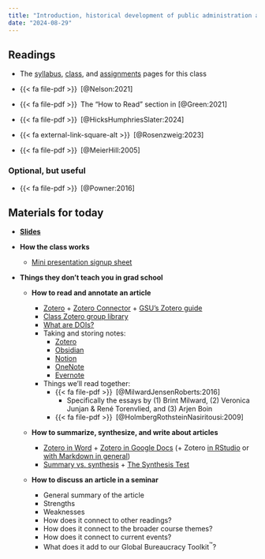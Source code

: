 ```yaml
---
title: "Introduction, historical development of public administration and management, and recent critiques"
date: "2024-08-29"
---
```


## Readings

- The [syllabus](/syllabus.qmd), [class](/class/index.qmd), and [assignments](/assignment/index.qmd) pages for this class

- {{< fa file-pdf >}}&ensp;[@Nelson:2021]

- {{< fa file-pdf >}}&ensp;The "How to Read" section in [@Green:2021]

- {{< fa file-pdf >}}&ensp;[@HicksHumphriesSlater:2024]

- {{< fa external-link-square-alt >}}&ensp;[@Rosenzweig:2023]

- {{< fa file-pdf >}}&ensp;[@MeierHill:2005]

### Optional, but useful

- {{< fa file-pdf >}}&ensp;[@Powner:2016]


## Materials for today

- [**Slides**](/slides/2024-08-29.html)

- **How the class works**
  - [Mini presentation signup sheet](https://docs.google.com/spreadsheets/d/1QDpvQp8iDq0Fgee_1EJfXYsvuC0-Cu6bReUIH3OR4l8/)

- **Things they don’t teach you in grad school**

  - **How to read and annotate an article**

    - [Zotero](https://www.zotero.org/) + [Zotero Connector](https://www.zotero.org/download/connectors) + [GSU's Zotero guide](https://research.library.gsu.edu/zotero)
    - [Class Zotero group library](https://www.zotero.org/groups/compaf24)
    - [What are DOIs?](https://apastyle.apa.org/style-grammar-guidelines/references/dois-urls)
    - Taking and storing notes:
      - [Zotero](https://www.zotero.org/)
      - [Obsidian](https://obsidian.md/)
      - [Notion](https://www.notion.so/)
      - [OneNote](https://www.onenote.com/?public=1)
      - [Evernote](https://evernote.com/)
    - Things we'll read together:
      - {{< fa file-pdf >}}&ensp;[@MilwardJensenRoberts:2016]
        - Specifically the essays by (1) Brint Milward, (2) Veronica Junjan & René Torenvlied, and (3) Arjen Boin
      - {{< fa file-pdf >}}&ensp;[@HolmbergRothsteinNasiritousi:2009]

  - **How to summarize, synthesize, and write about articles**

    - [Zotero in Word](https://www.zotero.org/support/word_processor_plugin_usage) + [Zotero in Google Docs](https://www.zotero.org/support/google_docs) (+ Zotero [in RStudio](https://posit.co/blog/rstudio-1-4-preview-citations/) or [with Markdown in general](https://www.andrewheiss.com/blog/2023/01/08/bibdesk-to-zotero-pandoc/#example-workflow-with-quarto-r-markdown-pandoc))
    - [Summary vs. synthesis](https://www.youtube.com/watch?v=R_rnkM7jvlY) + [The Synthesis Test](https://www.youtube.com/watch?v=R_rnkM7jvlY&t=241s)

  - **How to discuss an article in a seminar**

  	- General summary of the article
  	- Strengths
  	- Weaknesses
  	- How does it connect to other readings?
  	- How does it connect to the broader course themes?
  	- How does it connect to current events?
  	- What does it add to our Global Bureaucracy Toolkit^™^?

